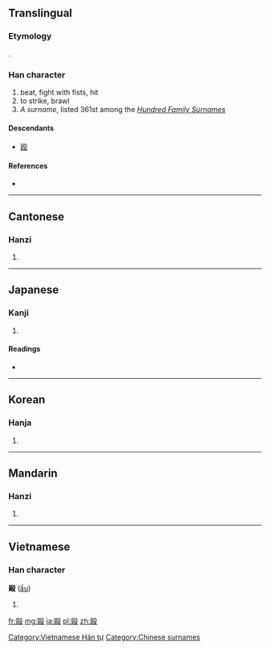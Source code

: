 {{also|殴}}
==Translingual==
{{Hani-forms|[[殴]]|毆}}

===Etymology===
{{Han compound|區|殳|t2=action|ls=psc|c1=p|c2=s}}.

===Han character===
{{Han char|rn=79|rad=殳|as=11|sn=15|four=7774<sub>7</sub>|canj=尸口竹弓水 (SRHNE)}}

# beat, fight with fists, hit
# to strike, brawl
# ''A surname'', listed 361st among the ''[[:w:Hundred Family Surnames|Hundred Family Surnames]]''

====Descendants====
* [[殴]]

====References====
* {{Han ref|kx=0587.150|dkj=16674|dj=0979.180|hdz=32165.040|uh=6BC6|ud=27590|bh=BCDE|bd=48350}}

----

==Cantonese==

===Hanzi===
{{yue-hanzi|jyut=|y=au<sup>2</sup>, Au<sup>2</sup>|sim=殴}}

# {{defn|lang=yue|sort=殳11}}

----

==Japanese==

===Kanji===
{{ja-kanji|grade=|rs=殳11}}

# {{defn|lang=ja|sort=殳11}}

====Readings====
* {{ja-readings|on=[[おう]] (ō), [[く]] (ku)|kun=[[なぐる]] (naguru)}}

----

==Korean==

===Hanja===
{{ko-hanja|hangeul=구|eumhun=|rv=gu|mr=ku|y=kwu}}

# {{defn|lang=ko|sort=殳11}}

----

==Mandarin==

===Hanzi===
{{cmn-hanzi|sim=殴|pin=[[ōu]] ([[ou1]]), [[Ōu]] ([[Ou1]])|wg=ou<sup>1</sup>, Ou<sup>1</sup>}}

# {{defn|lang=cmn|sort=殳11}}

----

==Vietnamese==

===Han character===
'''毆''' ([[ẩu]])

# {{defn|lang=vi}}

[[Category:Vietnamese Hán tự]]
[[Category:Chinese surnames]]

[[fr:毆]]
[[mg:毆]]
[[ja:毆]]
[[pl:毆]]
[[zh:毆]]